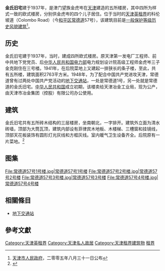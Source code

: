 {{天津历史风貌建筑 |
省区市 = 天津市 |
名称 = 金氏旧宅 |
图片 = [[File:常德道57号1号楼.jpg|200px]] |
编号 = 0130022<br />0130023<br />0130024<br />0130025 |
等级 = 一般保护 |
时代 = 1937年 |
所在 = [[天津市|天津市]][[和平区_(天津市)|和平区]] |
公布 = 2005年8月31日 |
}}
'''金氏旧宅'''建于1937年，是津门望族金虎岑在[[天津|天津]]建造的五所楼房，其中四所为样式一致的欧式楼房，分别供金虎岑的四个儿子居住。位于当时的[[天津英租界|天津英租界]]的科伦坡道（Colombo Road）（今[[和平区_(天津市)|和平区]][[常德道|常德道]]57号），该建筑目前是[[天津历史风貌建筑|一般保护等级历史风貌建筑]]<ref>[[天津市人民政府|天津市人民政府]]，二零零五年八月三十一日公布</ref>。

== 历史 ==
金氏旧宅建于1937年，当时，建成四所欧式楼房。原天津第一发电厂工程师、前中共地下党党员、后[[中华人民共和国电力部|中华人民共和国电力部]]电力规划设计院高级工程师金虎岑三子金克刚住在三号楼。1941年，在后院菜地上又建起一排狭长的条子楼，至此，共有五所楼，建筑面积2763平方米。1948年，为了配合中国共产党进攻天津，常德道曾有过两处中国共产党活动的[[地下交通站|地下交通站]]，一处是常德道1号，另一处就是常德道的金氏旧宅。[[中华人民共和国|中华人民共和国]]成立初期，该楼卖给天津冶金工业局，现为公产，由天津市冶金集团（控股）有限公司办公使用。

== 建筑 ==
金氏旧宅共有五所砖木结构的三层楼房，坐南朝北，一字排开。建筑外立面为清水砖墙，顶部为大筒瓦顶，建筑内部设有菲律宾木地板、木楼梯、三槽窗和挂镜线，顶部天花板装饰有圆形灯光灰线和方框灰线。室内暖气卫生设备齐全。后院原有一片菜地。<ref>{{Cite web |url=http://cul.sohu.com/20100511/n272044482.shtml |title=常德道57-59号金氏旧宅：他家是地下交通站 |accessdate=2014-03-09 |archive-date=2016-03-04 |archive-url=https://web.archive.org/web/20160304212134/http://cul.sohu.com/20100511/n272044482.shtml |dead-url=no }}</ref>

== 图集 ==
<gallery>
File:常德道57号1号楼.jpg|常德道57号1号楼
File:常德道57号2号楼.jpg|常德道57号2号楼
File:常德道57号3号楼.jpg|常德道57号3号楼
File:常德道57号4号楼.jpg|常德道57号4号楼
</gallery>

==相關條目==
*[[地下交通站|地下交通站]]

== 參考文獻 ==
<div class="references-small">
<references />
</div>

{{天津市名人故居}}

[[Category:天津英租界|Category:天津英租界]]
[[Category:天津名人故居|Category:天津名人故居]]
[[Category:天津租界建筑物|Category:天津租界建筑物]]
[[Category:中国近代建筑|租界]]